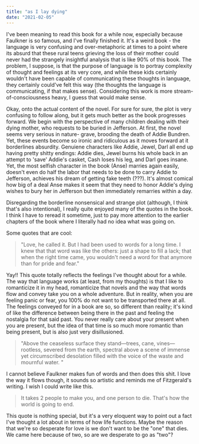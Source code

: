 ```yaml
---
title: "as I lay dying"
date: "2021-02-05"
---
```


I've been meaning to read this book for a while now, especially because Faulkner is so famous, and I've finally finished it. It's a weird book - the language is very confusing and over-metaphoric at times to a point where its absurd that these rural teens grieving the loss of their mother could never had the strangely insightful analysis that is like 90% of this book. The problem, I suppose, is that the purpose of language is to portray complexity of thought and feelings at its very core, and while these kids certainly wouldn't have been capable of communicating these thoughts in language, they certainly could've felt this way (the thoughts the language is communicating, if that makes sense). Considering this work is more stream-of-consciousness heavy, I guess that would make sense.

Okay, onto the actual content of the novel. For sure for sure, the plot is very confusing to follow along, but it gets much better as the book progresses forward. We begin with the perspective of many children dealing with their dying mother, who requests to be buried in Jefferson. At first, the novel seems very serious in nature- grave, brooding the death of Addie Bundren. Yet, these events become so ironic and ridiculous as it moves forward at it borderlines absurdity. Genuiene characters like Addie, Jewel, Darl all end up having pretty shitty endings: Addie dies, Jewel burns his whole back in an attempt to 'save' Addie's casket, Cash loses his leg, and Darl goes insane. Yet, the most selfish character in the book (Anse) marries again easily, doesn't even do half the labor that needs to be done to carry Addie to Jefferson, achieves his dream of getting fake teeth (???). It's almost comical how big of a deal Anse makes it seem that they need to honor Addie's dying wishes to bury her in Jefferson but then immediately remarries within a day.

Disregarding the borderline nonsensical and strange plot (although, I think that's also intentional), I really quite enjoyed many of the quotes in the book. I think I have to reread it sometime, just to pay more attention to the earlier chapters of the book where I literally had no idea what was going on.

Some quotes that are cool:

> "Love, he called it. But I had been used to words for a long time. I knew that that word was like the others: just a shape to fill a lack; that when the right time came, you wouldn't need a word for that anymore than for pride and fear."

Yay!! This quote totally reflects the feelings I've thought about for a while. The way that language works (at least, from my thoughts) is that I like to romanticize it in my head, romanticize that novels and the way that words flow and convey take you on a whole adventure. But in reality, when you are feeling panic or fear, you 100% do not want to be transported there at all. The feelings conveyed for in a book are so, so different than reality; it's kind of like the difference between being there in the past and feeling the nostalgia for that said past. You never really care about your present when you are present, but the idea of that time is so much more romantic than being present, but is also just very disillusioned.

> "Above the ceaseless surface they stand—trees, cane, vines—rootless, severed from the earth, spectral above a scene of immense yet circumscribed desolation filled with the voice of the waste and mournful water. "

I cannot believe Faulkner makes fun of words and then does this shit. I love the way it flows though, it sounds so artistic and reminds me of Fitzgerald's writing. I wish I could write like this.

> It takes 2 people to make you, and one person to die. That's how the world is going to end.

This quote is nothing special, but it's a very eloquent way to point out a fact I've thought a lot about in terms of how life functions. Maybe the reason that we're so desperate for love is we don't want to be the "one" that dies. We came here because of two, so are we desperate to go as "two"?
